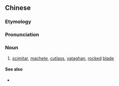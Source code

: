 {{also|弯刀}}
==Chinese==
{{zh-forms|s=弯刀}}

===Etymology===
{{zh-compound|彎|刀|bent, curved|knife, blade, sword}}

===Pronunciation===
{{zh-pron
|m=wāndāo
|c=waan1 dou1
|mn=oan-to
|cat=n
}}

===Noun===
{{zh-noun}}

# [[scimitar]], [[machete]], [[cutlass]], [[yataghan]], [[rocked]] [[blade]]

====See also====
* {{pedialite|lang=zh}}